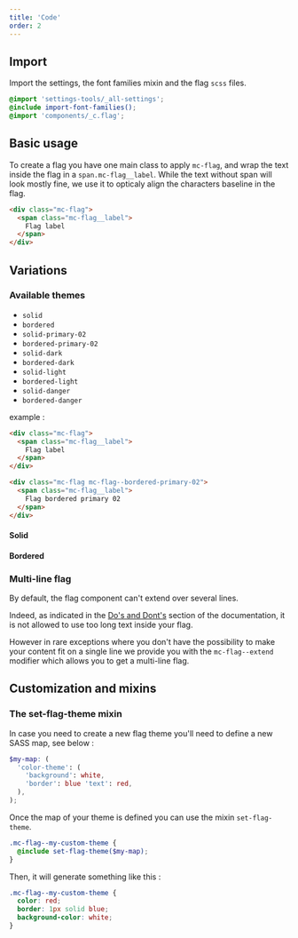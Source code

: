 ```yaml
---
title: 'Code'
order: 2
---
```


## Import

Import the settings, the font families mixin and the flag `scss` files.

```scss
@import 'settings-tools/_all-settings';
@include import-font-families();
@import 'components/_c.flag';
```

## Basic usage

To create a flag you have one main class to apply `mc-flag`, and wrap the text inside the flag in a `span.mc-flag__label`. While the text without span will look mostly fine, we use it to opticaly align the characters baseline in the flag.

```html
<div class="mc-flag">
  <span class="mc-flag__label">
    Flag label
  </span>
</div>
```

<Preview path="flag-default" />

## Variations

### Available themes

- `solid`
- `bordered`
- `solid-primary-02`
- `bordered-primary-02`
- `solid-dark`
- `bordered-dark`
- `solid-light`
- `bordered-light`
- `solid-danger`
- `bordered-danger`

example :

```html
<div class="mc-flag">
  <span class="mc-flag__label">
    Flag label
  </span>
</div>

<div class="mc-flag mc-flag--bordered-primary-02">
  <span class="mc-flag__label">
    Flag bordered primary 02
  </span>
</div>
```

#### Solid

<Preview path="flag-solid" />

#### Bordered

<Preview path="flag-bordered" />

### Multi-line flag

<Highlight theme="warning">

By default, the flag component can't extend over several lines.

Indeed, as indicated in the [Do's and Dont's](/Components/Flags/#dos-and-donts) section of the documentation, it is not allowed to use too long text inside your flag.

</Highlight>

However in rare exceptions where you don't have the possibility to make your content fit on a single line we provide you with the `mc-flag--extend` modifier which allows you to get a multi-line flag.

## Customization and mixins

### The set-flag-theme mixin

In case you need to create a new flag theme you'll need to define a new SASS map, see below :

```scss
$my-map: (
  'color-theme': (
    'background': white,
    'border': blue 'text': red,
  ),
);
```

Once the map of your theme is defined you can use the mixin `set-flag-theme`.

```scss
.mc-flag--my-custom-theme {
  @include set-flag-theme($my-map);
}
```

Then, it will generate something like this :

```scss
.mc-flag--my-custom-theme {
  color: red;
  border: 1px solid blue;
  background-color: white;
}
```
